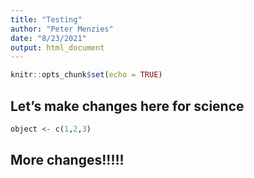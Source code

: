 ```yaml
---
title: "Testing"
author: "Peter Menzies"
date: "8/23/2021"
output: html_document
---
```


```r
knitr::opts_chunk$set(echo = TRUE)
```

## Let's make changes here for science

```r
object <- c(1,2,3)
```

## More changes!!!!!
